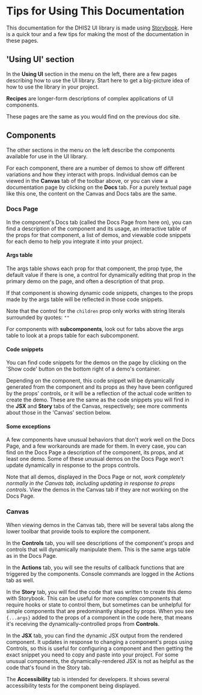 
<Meta title="About This Documentation/For readers" />

# Tips for Using This Documentation

This documentation for the DHIS2 UI library is made using [Storybook](https://storybook.js.org/). Here is a quick tour and a few tips for making the most of the documentation in these pages.

## 'Using UI' section

In the **Using UI** section in the menu on the left, there are a few pages describing how to use the UI library. Start here to get a big-picture idea of how to use the library in your project.

**Recipes** are longer-form descriptions of complex applications of UI components.

These pages are the same as you would find on the previous doc site.

## Components

The other sections in the menu on the left describe the components available for use in the UI library.

For each component, there are a number of demos to show off different variations and how they interact with props. Individual demos can be viewed in the **Canvas** tab of the toolbar above, or you can view a documentation page by clicking on the **Docs** tab. For a purely textual page like this one, the content on the Canvas and Docs tabs are the same.

### Docs Page

In the component's Docs tab (called the Docs Page from here on), you can find a description of the component and its usage, an interactive table of the props for that component, a list of demos, and viewable code snippets for each demo to help you integrate it into your project.

#### Args table

The args table shows each prop for that component, the prop type, the default value if there is one, a control for dynamically editing that prop in the primary demo on the page, and often a description of that prop.

If that component is showing dynamic code snippets, changes to the props made by the args table will be reflected in those code snippets.

Note that the control for the `children` prop only works with string literals surrounded by quotes: `""`

For components with **subcomponents**, look out for tabs above the args table to look at a props table for each subcomponent.

#### Code snippets

You can find code snippets for the demos on the page by clicking on the 'Show code' button on the bottom right of a demo's container.

Depending on the component, this code snippet will be dynamically generated from the component and its props as they have been configured by the props' controls, or it will be a reflection of the actual code written to create the demo. These are the same as the code snippets you will find in the **JSX** and **Story** tabs of the Canvas, respectively; see more comments about those in the 'Canvas' section below.

#### Some exceptions

A few components have unusual behaviors that don't work well on the Docs Page, and a few workarounds are made for them. In every case, you can find on the Docs Page a description of the component, its props, and at least one demo. Some of these unusual demos on the Docs Page won't update dynamically in response to the props controls.

Note that all demos, displayed in the Docs Page or not, _work completely normally in the Canvas tab, including updating in response to props controls_. View the demos in the Canvas tab if they are not working on the Docs Page.

### Canvas

When viewing demos in the Canvas tab, there will be several tabs along the lower toolbar that provide tools to explore the component.

In the **Controls** tab, you will see descriptions of the component's props and controls that will dynamically manipulate them. This is the same args table as in the Docs Page.

In the **Actions** tab, you will see the results of callback functions that are triggered by the components. Console commands are logged in the Actions tab as well.

In the **Story** tab, you will find the code that was written to create this demo with Storybook. This can be useful for more complex components that require hooks or state to control them, but sometimes can be unhelpful for simple components that are predominantly shaped by props. When you see `{...args}` added to the props of a component in the code here, that means it's receiving the dynamically-controlled props from **Controls**.

In the **JSX** tab, you can find the dynamic JSX output from the rendered component. It updates in response to changing a component's props using Controls, so this is useful for configuring a component and then getting the exact snippet you need to copy and paste into your project. For some unusual components, the dynamically-rendered JSX is not as helpful as the code that's found in the Story tab.

The **Accessibility** tab is intended for developers. It shows several accessibility tests for the component being displayed.
